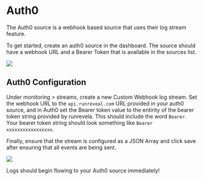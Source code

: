 # Auth0

The Auth0 source is a webhook based source that uses their log stream feature.

To get started, create an auth0 source in the dashboard. The source should have a webhook URL and a Bearer Token that is
available in the sources list.

<img src="/auth0-1.png"/>

## Auth0 Configuration

Under monitoring > streams, create a new Custom Webhook log stream. Set the webhook URL to the `api.runreveal.com` URL
provided in your auth0 source, and in Auth0 set the Bearer token value to the entirity of the bearer token string provided by
runrevela. This should include the word `Bearer`. Your bearer token string should look something like `Bearer xxxxxxxxxxxxxxxxx`.

Finally, ensure that the stream is configured as a JSON Array and click save after ensuring that all events are being sent.

<img src="/auth0-2.png"/>

Logs should begin flowing to your Auth0 source immediately!
